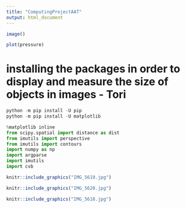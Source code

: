 ---
title: "ComputingProjectAAT"
output: html_document
---

```{r}
image()
```

```{r pressure, echo=FALSE}
plot(pressure)
```
# installing the packages in order to display and measure the size of objects in images - Tori 
```{python}
python -m pip install -U pip
python -m pip install -U matplotlib

%matplotlib inline
from scipy.spatial import distance as dist
from imutils import perspective 
from imutils import contours 
import numpy as np 
import argparse 
import imutils
import cvb

```

```{r pressure, echo=FALSE, fig.cap="Figure 1", out.width= '100%', out.height= '100%'}
knitr::include_graphics("IMG_5619.jpg")

```

```{r pressure, echo=FALSE, fig.cap="Figure 2", out.width= '100%', out.height= '100%'}
knitr::include_graphics("IMG_5620.jpg")

```

```{r pressure, echo=FALSE, fig.cap="Figure 3 - The magnified picture", out.width= '100%', out.height= '100%'}
knitr::include_graphics("IMG_5618.jpg")

```

